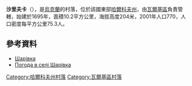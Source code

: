 {{coord|49|55|17|N|35|46|12|E|scale:100000_region:UA|display=title}}
{{No footnotes|time=2017-05-18T04:11:40+00:00}}
'''沙里夫卡'''（{{lang-uk|Шарівка}}），是[[烏克蘭|烏克蘭]]的村落，位於該國東部[[哈爾科夫州|哈爾科夫州]]，由[[瓦爾基區|瓦爾基區]]負責管轄，始建於1695年，面積10.2平方公里，海拔高度204米，2001年人口770，人口密度每平方公里75.3人。

==參考資料==
* [http://gska2.rada.gov.ua/pls/z7502/A005?rdat1=09.01.2009&rf7571=32613 Шарівка]{{dead link|date=2018年3月 |bot=InternetArchiveBot |fix-attempted=yes }}
* [http://weather.in.ua/ua/har'kovskaja/28675 Погода в селі Шарівка]{{Wayback|url=http://weather.in.ua/ua/har%27kovskaja/28675 |date=20160323034847 }}

{{DEFAULTSORT:Шарівка}}
[[Category:哈爾科夫州村落|Category:哈爾科夫州村落]]
[[Category:瓦爾基區村落|Category:瓦爾基區村落]]


{{Kharkiv-geo-stub}}